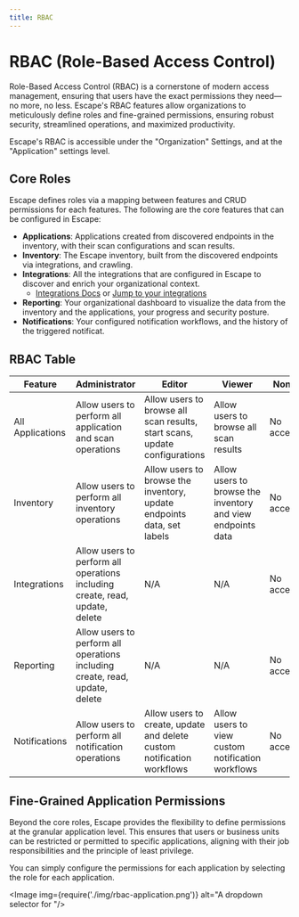 ```yaml
---
title: RBAC
---
```



# RBAC (Role-Based Access Control)

Role-Based Access Control (RBAC) is a cornerstone of modern access management, ensuring that users have the exact permissions they need—no more, no less. Escape's RBAC features allow organizations to meticulously define roles and fine-grained permissions, ensuring robust security, streamlined operations, and maximized productivity.

Escape's RBAC is accessible under the "Organization" Settings, and at the "Application" settings level.

## Core Roles

Escape defines roles via a mapping between features and CRUD permissions for each features. The following are the core features that can be configured in Escape:

- **Applications**: Applications created from discovered endpoints in the inventory, with their scan configurations and scan results.
- **Inventory**: The Escape inventory, built from the discovered endpoints via integrations, and crawling.
- **Integrations**: All the integrations that are configured in Escape to discover and enrich your organizational context.
    - [Integrations Docs](/ci-cd/references) or [Jump to your integrations](https://app.escape.tech/integrations/)
- **Reporting**: Your organizational dashboard to visualize the data from the inventory and the applications, your progress and security posture.
- **Notifications**: Your configured notification workflows, and the history of the triggered notificat. 


## RBAC Table

| Feature         | Administrator                                                      | Editor | Viewer | None             |
|-----------------|--------------------------------------------------------------------|--------|--------|------------------|
| All Applications| Allow users to perform all application and scan operations         | Allow users to browse all scan results, start scans, update configurations | Allow users to browse all scan results | No access        |
| Inventory       | Allow users to perform all inventory operations                    | Allow users to browse the inventory, update endpoints data, set labels | Allow users to browse the inventory and view endpoints data | No access        |
| Integrations    | Allow users to perform all operations including create, read, update, delete | N/A      | N/A      | No access        |
| Reporting       | Allow users to perform all operations including create, read, update, delete | N/A      | N/A      | No access        |
| Notifications        | Allow users to perform all notification operations                     | Allow users to create, update and delete custom notification workflows | Allow users to view custom notification workflows | No access        |



## Fine-Grained Application Permissions

Beyond the core roles, Escape provides the flexibility to define permissions at the granular application level. This ensures that users or business units can be restricted or permitted to specific applications, aligning with their job responsibilities and the principle of least privilege.

You can simply configure the permissions for each application by selecting the role for each application.

<Image img={require('./img/rbac-application.png')} alt="A dropdown selector for "/>
